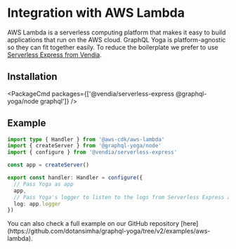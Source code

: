 
<LatestVersionNotice />

# Integration with AWS Lambda

AWS Lambda is a serverless computing platform that makes it easy to build applications that run on the AWS cloud. GraphQL Yoga is platform-agnostic so they can fit together easily.
To reduce the boilerplate we prefer to use [Serverless Express from Vendia](https://github.com/vendia/serverless-express).

## Installation

<PackageCmd
  packages={['@vendia/serverless-express @graphql-yoga/node graphql']}
/>

## Example

```ts filename="graphql.ts"
import type { Handler } from '@aws-cdk/aws-lambda'
import { createServer } from '@graphql-yoga/node'
import { configure } from '@vendia/serverless-express'

const app = createServer()

export const handler: Handler = configure({
  // Pass Yoga as app
  app,
  // Pass Yoga's logger to listen to the logs from Serverless Express as well
  log: app.logger
})
```

<Callout>
  You can also check a full example on our GitHub repository
  [here](https://github.com/dotansimha/graphql-yoga/tree/v2/examples/aws-lambda).
</Callout>
